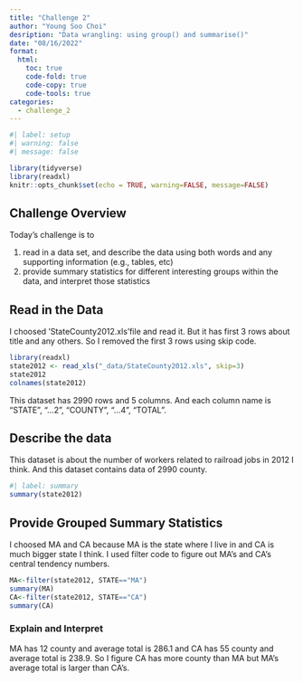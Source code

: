 ```yaml
---
title: "Challenge 2"
author: "Young Soo Choi"
desription: "Data wrangling: using group() and summarise()"
date: "08/16/2022"
format:
  html:
    toc: true
    code-fold: true
    code-copy: true
    code-tools: true
categories:
  - challenge_2
---
```


```r
#| label: setup
#| warning: false
#| message: false

library(tidyverse)
library(readxl)
knitr::opts_chunk$set(echo = TRUE, warning=FALSE, message=FALSE)
```

## Challenge Overview

Today's challenge is to

1)  read in a data set, and describe the data using both words and any supporting information (e.g., tables, etc)
2)  provide summary statistics for different interesting groups within the data, and interpret those statistics

## Read in the Data

I choosed 'StateCounty2012.xls'file and read it. But it has first 3 rows about title and any others. So I removed the first 3 rows using skip code.

```r
library(readxl)
state2012 <- read_xls("_data/StateCounty2012.xls", skip=3)
state2012
colnames(state2012)
```

This dataset has 2990 rows and 5 columns. And each column name is "STATE", "...2", "COUNTY", "...4", "TOTAL".

## Describe the data

This dataset is about the number of workers related to railroad jobs in 2012 I think. And this dataset contains data of 2990 county.

```r
#| label: summary
summary(state2012)
```

## Provide Grouped Summary Statistics

I choosed MA and CA because MA is the state where I live in and CA is much bigger state I think. I used filter code to figure out MA's and CA's central tendency numbers.

```r
MA<-filter(state2012, STATE=="MA")
summary(MA)
CA<-filter(state2012, STATE=="CA")
summary(CA)
```

### Explain and Interpret

 MA has 12 county and average total is 286.1 and CA has 55 county and average total is 238.9. So I figure CA has more county than MA but MA's average total is larger than CA's.

